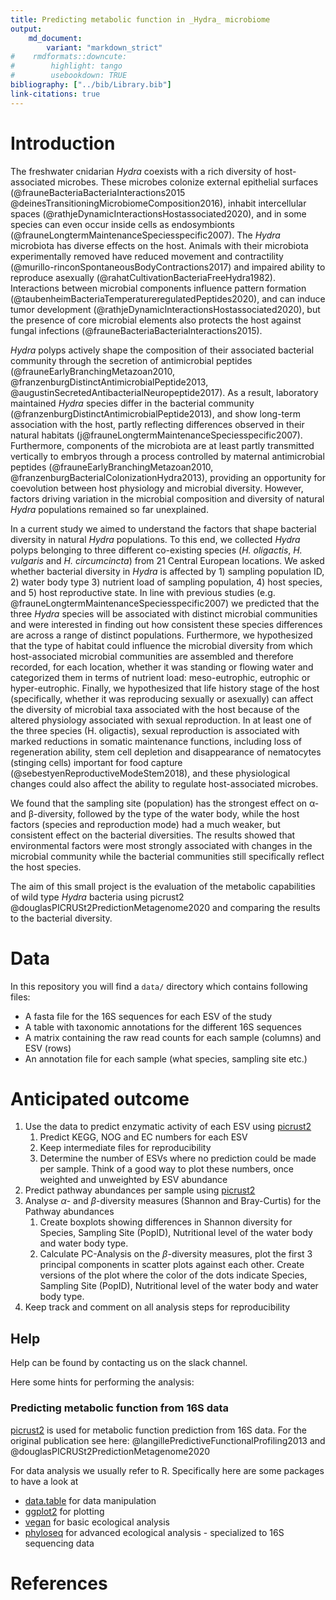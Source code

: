 ```yaml
---
title: Predicting metabolic function in _Hydra_ microbiome
output:
    md_document:
        variant: "markdown_strict"
#    rmdformats::downcute:
#        highlight: tango
#        usebookdown: TRUE
bibliography: ["../bib/Library.bib"]
link-citations: true
---
```


# Introduction

The freshwater cnidarian _Hydra_ coexists with a rich diversity of host-associated microbes. These microbes colonize external epithelial surfaces (@frauneBacteriaBacteriaInteractions2015 @deinesTransitioningMicrobiomeComposition2016), inhabit intercellular spaces (@rathjeDynamicInteractionsHostassociated2020), and in some species can even occur inside cells as endosymbionts (@frauneLongtermMaintenanceSpeciesspecific2007). The _Hydra_ microbiota has diverse effects on the host. Animals with their microbiota experimentally removed have reduced movement and contractility (@murillo-rinconSpontaneousBodyContractions2017) and impaired ability to reproduce asexually (@rahatCultivationBacteriaFreeHydra1982). Interactions between microbial components influence pattern formation (@taubenheimBacteriaTemperatureregulatedPeptides2020), and can induce tumor development (@rathjeDynamicInteractionsHostassociated2020), but the presence of core microbial elements also protects the host against fungal infections (@frauneBacteriaBacteriaInteractions2015). 

_Hydra_ polyps actively shape the composition of their associated bacterial community through the secretion of antimicrobial peptides (@frauneEarlyBranchingMetazoan2010, @franzenburgDistinctAntimicrobialPeptide2013, @augustinSecretedAntibacterialNeuropeptide2017). As a result, laboratory maintained _Hydra_ species differ in the bacterial community (@franzenburgDistinctAntimicrobialPeptide2013), and show long-term association with the host, partly reflecting differences observed in their natural habitats (j@frauneLongtermMaintenanceSpeciesspecific2007). Furthermore, components of the microbiota are at least partly transmitted vertically to embryos through a process controlled by maternal antimicrobial peptides (@frauneEarlyBranchingMetazoan2010, @franzenburgBacterialColonizationHydra2013), providing an opportunity for coevolution between host physiology and microbial diversity. However, factors driving variation in the microbial composition and diversity of natural _Hydra_ populations remained so far unexplained.

In a current study we aimed to understand the factors that shape bacterial diversity in natural _Hydra_ populations. To this end, we collected _Hydra_ polyps belonging to three different co-existing species (_H. oligactis_, _H. vulgaris_ and _H. circumcincta_) from 21 Central European locations. We asked whether bacterial diversity in _Hydra_ is affected by 1) sampling population ID, 2) water body type 3) nutrient load of sampling population, 4) host species, and 5) host reproductive state. In line with previous studies (e.g. @frauneLongtermMaintenanceSpeciesspecific2007) we predicted that the three _Hydra_ species will be associated with distinct microbial communities and were interested in finding out how consistent these species differences are across a range of distinct populations. Furthermore, we hypothesized that the type of habitat could influence the microbial diversity from which host-associated microbial communities are assembled and therefore recorded, for each location, whether it was standing or flowing water and categorized them in terms of nutrient load: meso-eutrophic, eutrophic or hyper-eutrophic. Finally, we hypothesized that life history stage of the host (specifically, whether it was reproducing sexually or asexually) can affect the diversity of microbial taxa associated with the host because of the altered physiology associated with sexual reproduction. In at least one of the three species (H. oligactis), sexual reproduction is associated with marked reductions in somatic maintenance functions, including loss of regeneration ability, stem cell depletion and disappearance of nematocytes (stinging cells) important for food capture (@sebestyenReproductiveModeStem2018), and these physiological changes could also affect the ability to regulate host-associated microbes. 

We found that the sampling site (population) has the strongest effect on α-and β-diversity, followed by the type of the water body, while the host factors (species and reproduction mode) had a much weaker, but consistent effect on the bacterial diversities. The results showed that environmental factors were most strongly associated  with changes in the microbial community  while the bacterial communities still specifically reflect the host species.

The aim of this small project is the evaluation of the metabolic capabilities of wild type _Hydra_ bacteria using picrust2 @douglasPICRUSt2PredictionMetagenome2020 and comparing the results to the bacterial diversity.

# Data

In this repository you will find a `data/` directory which contains following files:

+ A fasta file for the 16S sequences for each ESV of the study
+ A table with taxonomic annotations for the different 16S sequences
+ A matrix containing the raw read counts for each sample (columns) and ESV (rows)
+ An annotation file for each sample (what species, sampling site etc.)

# Anticipated outcome

1. Use the data to predict enzymatic activity of each ESV using [picrust2](https://github.com/picrust/picrust2/wiki/)
    1. Predict KEGG, NOG and EC numbers for each ESV
    2. Keep intermediate files for reproducibility
    3. Determine the number of ESVs where no prediction could be made per sample. Think of a good way to plot these numbers, once weighted and unweighted by ESV abundance
2. Predict pathway abundances per sample using [picrust2](https://github.com/picrust/picrust2/wiki/)
3. Analyse $\alpha$- and $\beta$-diversity measures (Shannon and Bray-Curtis) for the Pathway abundances
    1. Create boxplots showing differences in Shannon diversity for Species, Sampling Site (PopID), Nutritional level of the water body and water body type.
    2. Calculate PC-Analysis on the $\beta$-diversity measures, plot the first 3 principal components in scatter plots against each other. Create versions of the plot where the color of the dots indicate Species, Sampling Site (PopID), Nutritional level of the water body and water body type.
4. Keep track and comment on all analysis steps for reproducibility

## Help

Help can be found by contacting us on the slack channel.

Here some hints for performing the analysis:

### Predicting metabolic function from 16S data

[picrust2](https://github.com/picrust/picrust2/wiki) is used for metabolic function prediction from 16S data. For the original publication see here: @langillePredictiveFunctionalProfiling2013 and @douglasPICRUSt2PredictionMetagenome2020

For data analysis we usually refer to R. Specifically here are some packages to have a look at

+ [data.table](https://github.com/cran/data.table) for data manipulation
+ [ggplot2](https://ggplot2.tidyverse.org/) for plotting
+ [vegan](https://peat-clark.github.io/BIO381/veganTutorial.html) for basic ecological analysis
+ [phyloseq](https://joey711.github.io/phyloseq/) for advanced ecological analysis - specialized to 16S sequencing data


# References


